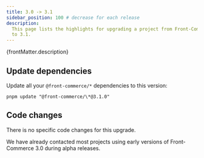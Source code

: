 ```yaml
---
title: 3.0 -> 3.1
sidebar_position: 100 # decrease for each release
description:
  This page lists the highlights for upgrading a project from Front-Commerce 3.0
  to 3.1.
---
```


<p>{frontMatter.description}</p>

## Update dependencies

Update all your `@front-commerce/*` dependencies to this version:

```shell
pnpm update "@front-commerce/\*@3.1.0"
```

## Code changes

There is no specific code changes for this upgrade.

We have already contacted most projects using early versions of Front-Commerce
3.0 during alpha releases.
